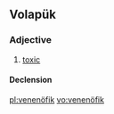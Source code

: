 ==Volapük==

===Adjective===
{{head|vo|adjective}}

# [[toxic]]

====Declension====
{{vo-decl-adj}}

[[pl:venenöfik]]
[[vo:venenöfik]]